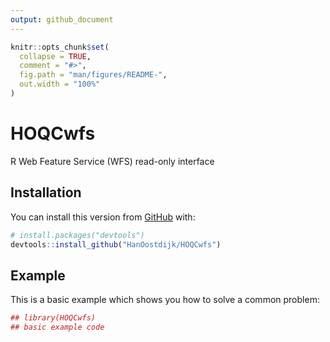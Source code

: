```yaml
---
output: github_document
---
```


<!-- README.md is generated from README.Rmd. Please edit that file -->

```r
knitr::opts_chunk$set(
  collapse = TRUE,
  comment = "#>",
  fig.path = "man/figures/README-",
  out.width = "100%"
)
```

# HOQCwfs

<!-- badges: start -->
<!-- badges: end -->

R Web Feature Service (WFS) read-only interface

## Installation

You can install this version from [GitHub](https://github.com/) with:

``` r
# install.packages("devtools")
devtools::install_github("HanOostdijk/HOQCwfs")
```

## Example

This is a basic example which shows you how to solve a common problem:

```r
## library(HOQCwfs)
## basic example code
```
